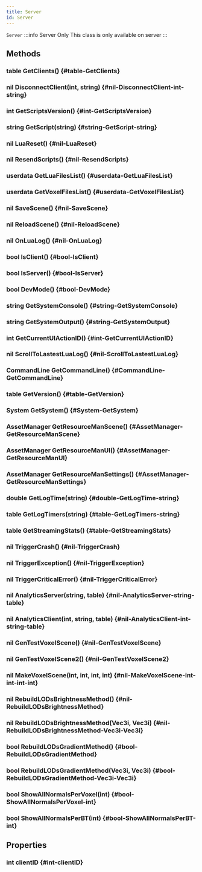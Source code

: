 ```yaml
---
title: Server
id: Server
---
```

`Server`
:::info Server Only
This class is only available on server
:::

## Methods

### table GetClients() {#table-GetClients}

### nil DisconnectClient(int, string) {#nil-DisconnectClient-int-string}

### int GetScriptsVersion() {#int-GetScriptsVersion}

### string GetScript(string) {#string-GetScript-string}

### nil LuaReset() {#nil-LuaReset}

### nil ResendScripts() {#nil-ResendScripts}

### userdata GetLuaFilesList() {#userdata-GetLuaFilesList}

### userdata GetVoxelFilesList() {#userdata-GetVoxelFilesList}

### nil SaveScene() {#nil-SaveScene}

### nil ReloadScene() {#nil-ReloadScene}

### nil OnLuaLog() {#nil-OnLuaLog}

### bool IsClient() {#bool-IsClient}

### bool IsServer() {#bool-IsServer}

### bool DevMode() {#bool-DevMode}

### string GetSystemConsole() {#string-GetSystemConsole}

### string GetSystemOutput() {#string-GetSystemOutput}

### int GetCurrentUIActionID() {#int-GetCurrentUIActionID}

### nil ScrollToLastestLuaLog() {#nil-ScrollToLastestLuaLog}

### CommandLine GetCommandLine() {#CommandLine-GetCommandLine}

### table GetVersion() {#table-GetVersion}

### System GetSystem() {#System-GetSystem}

### AssetManager GetResourceManScene() {#AssetManager-GetResourceManScene}

### AssetManager GetResourceManUI() {#AssetManager-GetResourceManUI}

### AssetManager GetResourceManSettings() {#AssetManager-GetResourceManSettings}

### double GetLogTime(string) {#double-GetLogTime-string}

### table GetLogTimers(string) {#table-GetLogTimers-string}

### table GetStreamingStats() {#table-GetStreamingStats}

### nil TriggerCrash() {#nil-TriggerCrash}

### nil TriggerException() {#nil-TriggerException}

### nil TriggerCriticalError() {#nil-TriggerCriticalError}

### nil AnalyticsServer(string, table) {#nil-AnalyticsServer-string-table}

### nil AnalyticsClient(int, string, table) {#nil-AnalyticsClient-int-string-table}

### nil GenTestVoxelScene() {#nil-GenTestVoxelScene}

### nil GenTestVoxelScene2() {#nil-GenTestVoxelScene2}

### nil MakeVoxelScene(int, int, int, int) {#nil-MakeVoxelScene-int-int-int-int}

### nil RebuildLODsBrightnessMethod() {#nil-RebuildLODsBrightnessMethod}

### nil RebuildLODsBrightnessMethod(Vec3i, Vec3i) {#nil-RebuildLODsBrightnessMethod-Vec3i-Vec3i}

### bool RebuildLODsGradientMethod() {#bool-RebuildLODsGradientMethod}

### bool RebuildLODsGradientMethod(Vec3i, Vec3i) {#bool-RebuildLODsGradientMethod-Vec3i-Vec3i}

### bool ShowAllNormalsPerVoxel(int) {#bool-ShowAllNormalsPerVoxel-int}

### bool ShowAllNormalsPerBT(int) {#bool-ShowAllNormalsPerBT-int}

## Properties

### int clientID {#int-clientID}


